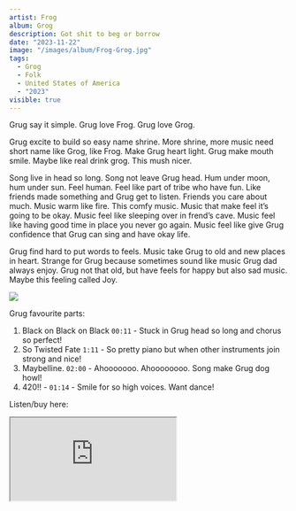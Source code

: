 ```yaml
---
artist: Frog
album: Grog
description: Got shit to beg or borrow
date: "2023-11-22"
image: "/images/album/Frog-Grog.jpg"
tags:
  - Grog
  - Folk
  - United States of America
  - "2023"
visible: true
---
```


Grug say it simple. Grug love Frog. Grug love Grog.

Grug excite to build so easy name shrine. More shrine, more music need short name like Grog, like Frog. Make Grug heart light. Grug make mouth smile. Maybe like real drink grog. This mush nicer.

Song live in head so long. Song not leave Grug head. Hum under moon, hum under sun. Feel human. Feel like part of tribe who have fun. Like friends made something and Grug get to listen. Friends you care about much. Music warm like fire. This comfy music. Music that make feel it’s going to be okay. Music feel like sleeping over in frend’s cave. Music feel like having good time in place you never go again. Music feel like give Grug confidence that Grug can sing and have okay life.

Grug find hard to put words to feels. Music take Grug to old and new places in heart. Strange for Grug because sometimes sound like music Grug dad always enjoy. Grug not that old, but have feels for happy but also sad music. Maybe this feeling called Joy.

<img src="\images\album\Frog-Grog-live.jpeg" />

Grug favourite parts:

1. Black on Black on Black `00:11` - Stuck in Grug head so long and chorus so perfect!
2. So Twisted Fate `1:11` - So pretty piano but when other instruments join strong and nice!
3. Maybelline. `02:00` - Ahooooooo. Ahoooooooo. Song make Grug dog howl!
4. 420!! - `01:14` - Smile for so high voices. Want dance!

Listen/buy here:

<iframe
  style={{ border: "0", width: "350px", height: "843px" }}
  src="https://bandcamp.com/EmbeddedPlayer/album=621484033/size=large/bgcol=333333/linkcol=ffffff/transparent=true/"
  seamless>
  <a href="https://heyitsfrog.bandcamp.com/album/grog">GROG by Frog</a>
</iframe>
